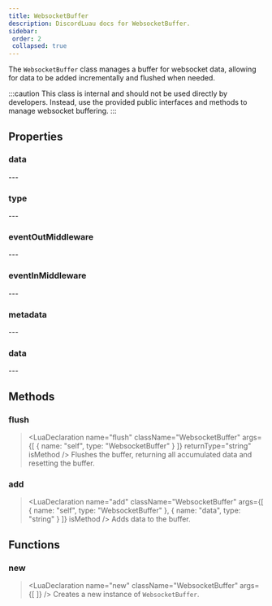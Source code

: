 ```yaml
---
title: WebsocketBuffer
description: DiscordLuau docs for WebsocketBuffer.
sidebar:
 order: 2
 collapsed: true
---
```

[//]: # (This file was automatically compiled through the Generator luau code under this repository)
[//]: # (if you want to edit the documentation of discord-luau, please write changes)
[//]: # (to the discord-luau repository itself, we extract the comments from discord-luau and translate)
[//]: # (them into markdown files that Nextra can interpret!)

[//]: # (----- DOCUMENT IMPORTS ----- )


[//]: # (----- DOCUMENT DESCRIPTION ----- )

The `WebsocketBuffer` class manages a buffer for websocket data, allowing for data to be added incrementally and flushed when needed.

:::caution
This class is internal and should not be used directly by developers. Instead, use the provided public interfaces and methods to manage websocket buffering.
:::

[//]: # (----- DOCUMENT PROPERTIES ----- )

## Properties

### data

<LuaProperty name="WebsocketBuffer.data" type="any" />
---
	
### type

<LuaProperty name="WebsocketBuffer.type" type="string" />
---
	
### eventOutMiddleware

<LuaProperty name="WebsocketBuffer.eventOutMiddleware" type="Network.EventOut" />
---
	
### eventInMiddleware

<LuaProperty name="WebsocketBuffer.eventInMiddleware" type="Network.EventIn" />
---
	
### metadata

<LuaProperty name="WebsocketBuffer.metadata" type="{ headers: { [string]: string }, attachments: { any } }," />
---
	
### data

<LuaProperty name="WebsocketBuffer.data" type="string" />
---
	

[//]: # (----- DOCUMENT METHODS ----- )

## Methods

### flush

> <LuaDeclaration name="flush" className="WebsocketBuffer" args={[ { name: "self", type: "WebsocketBuffer" } ]} returnType="string" isMethod />
Flushes the buffer, returning all accumulated data and resetting the buffer.
### add

> <LuaDeclaration name="add" className="WebsocketBuffer" args={[ { name: "self", type: "WebsocketBuffer" }, { name: "data", type: "string" } ]} isMethod />
Adds data to the buffer.

[//]: # (----- DOCUMENT FUNCTIONS ----- )

## Functions

### new

> <LuaDeclaration name="new" className="WebsocketBuffer" args={[  ]} />
Creates a new instance of `WebsocketBuffer`.

